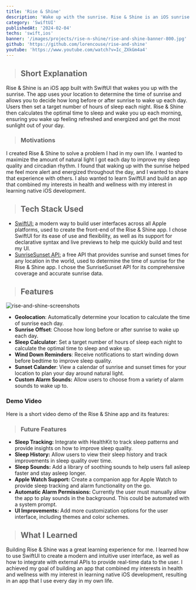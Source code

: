 ```yaml
---
title: 'Rise & Shine'
description: 'Wake up with the sunrise. Rise & Shine is an iOS sunrise alarm clock app built with SwiftUI.'
category: 'SwiftUI'
publishedAt: '2024-02-04'
techs: 'swift,ios'
banner: '/images/projects/rise-n-shine/rise-and-shine-banner-800.jpg'
github: 'https://github.com/lorencouse/rise-and-shine'
youtube: 'https://www.youtube.com/watch?v=Ic_ZXkGm4a4'
---
```


> ## Short Explanation

Rise & Shine is an iOS app built with SwiftUI that wakes you up with the sunrise. The app uses your location to determine the time of sunrise and allows you to decide how long before or after sunrise to wake up each day. Users then set a target number of hours of sleep each night. Rise & Shine then calculates the optimal time to sleep and wake you up each morning, ensuring you wake up feeling refreshed and energized and get the most sunlight out of your day.

> ### Motivations

I created Rise & Shine to solve a problem I had in my own life. I wanted to maximize the amount of natural light I got each day to improve my sleep quality and circadian rhythm. I found that waking up with the sunrise helped me feel more alert and energized throughout the day, and I wanted to share that experience with others. I also wanted to learn SwiftUI and build an app that combined my interests in health and wellness with my interest in learning native iOS development.

> ## Tech Stack Used

- [SwiftUI:](https://developer.apple.com/xcode/swiftui/) a modern way to build user interfaces across all Apple platforms, used to create the front-end of the Rise & Shine app. I chose SwiftUI for its ease of use and flexibility, as well as its support for declarative syntax and live previews to help me quickly build and test my UI.
- [SunriseSunset API:](https://sunrisesunset.io/api/) a free API that provides sunrise and sunset times for any location in the world, used to determine the time of sunrise for the Rise & Shine app. I chose the SunriseSunset API for its comprehensive coverage and accurate sunrise data.

> ## Features

<Image
  src='/images/projects/rise-n-shine/rise-and-shine-banner.jpg'
  alt='rise-and-shine-screenshots'
  width={1280}
  height={720}
/>

- **Geolocation**: Automatically determine your location to calculate the time of sunrise each day.
- **Sunrise Offset**: Choose how long before or after sunrise to wake up each day.
- **Sleep Calculator**: Set a target number of hours of sleep each night to calculate the optimal time to sleep and wake up.
- **Wind Down Reminders**: Receive notifications to start winding down before bedtime to improve sleep quality.
- **Sunset Calander**: View a calendar of sunrise and sunset times for your location to plan your day around natural light.
- **Custom Alarm Sounds:** Allow users to choose from a variety of alarm sounds to wake up to.

### Demo Video

Here is a short video demo of the Rise & Shine app and its features:

<LiteYouTubeEmbed
  id='Ic_ZXkGm4a4'
  poster='maxresdefault'
  title='Rise and Shine Demo Video'
  noCookie={true}
/>

> ### Future Features

- **Sleep Tracking:** Integrate with HealthKit to track sleep patterns and provide insights on how to improve sleep quality.
- **Sleep History:** Allow users to view their sleep history and track improvements in sleep quality over time.
- **Sleep Sounds:** Add a library of soothing sounds to help users fall asleep faster and stay asleep longer.
- **Apple Watch Support:** Create a companion app for Apple Watch to provide sleep tracking and alarm functionality on the go.
- **Automatic Alarm Permissions:** Currently the user must manually allow the app to play sounds in the background. This could be automated with a system prompt.
- **UI Improvements:** Add more customization options for the user interface, including themes and color schemes.

> ## What I Learned

Building Rise & Shine was a great learning experience for me. I learned how to use SwiftUI to create a modern and intuitive user interface, as well as how to integrate with external APIs to provide real-time data to the user. I achieved my goal of building an app that combined my interests in health and wellness with my interest in learning native iOS development, resulting in an app that I use every day in my own life.
